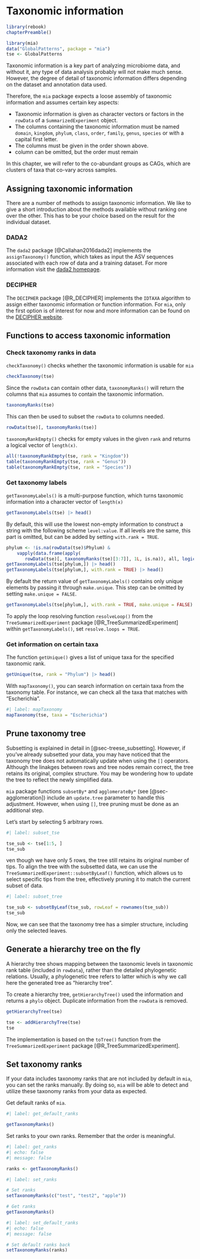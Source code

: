 # Taxonomic information {#sec-taxonomic-information}

```r
library(rebook)
chapterPreamble()
```

```r
library(mia)
data("GlobalPatterns", package = "mia")
tse <- GlobalPatterns
```

Taxonomic information is a key part of analyzing microbiome data, and without
it, any type of data analysis probably will not make much sense. However,
the degree of detail of taxonomic information differs depending on the dataset
and annotation data used.

Therefore, the `mia` package expects a loose assembly of taxonomic information
and assumes certain key aspects:

* Taxonomic information is given as character vectors or factors in the
`rowData` of a `SummarizedExperiment` object.
* The columns containing the taxonomic information must be named `domain`,
`kingdom`, `phylum`, `class`, `order`, `family`, `genus`, `species` or with
a capital first letter.
* The columns must be given in the order shown above.
* column can be omitted, but the order must remain

In this chapter, we will refer to the co-abundant groups as CAGs, which are
clusters of taxa that co-vary across samples.

## Assigning taxonomic information

There are a number of methods to assign taxonomic information. We like to give
a short introduction about the methods available without ranking one over the
other. This has to be your choice based on the result for the individual
dataset.

### DADA2

The `dada2` package [@Callahan2016dada2] implements the `assignTaxonomy()`
function, which takes as input the ASV sequences associated with each
row of data and a training dataset. For more information visit the
[dada2 homepage](https://benjjneb.github.io/dada2/assign.html).

### DECIPHER

The `DECIPHER` package [@R_DECIPHER] implements the `IDTAXA` algorithm to assign
either taxonomic information or function information. For `mia`,
only the first option is of interest for now and more information can be
found on the [DECIPHER website](http://www2.decipher.codes/Classification.html).

## Functions to access taxonomic information

### Check taxonomy ranks in data

`checkTaxonomy()` checks whether the taxonomic information is usable for `mia`

```r
checkTaxonomy(tse)
```

Since the `rowData` can contain other data, `taxonomyRanks()` will return the 
columns that `mia` assumes to contain the taxonomic information.

```r
taxonomyRanks(tse)
```

This can then be used to subset the `rowData` to columns needed.

```r
rowData(tse)[, taxonomyRanks(tse)]
```

`taxonomyRankEmpty()` checks for empty values in the given `rank` and returns a 
logical vector of `length(x)`.

```r
all(!taxonomyRankEmpty(tse, rank = "Kingdom"))
table(taxonomyRankEmpty(tse, rank = "Genus"))
table(taxonomyRankEmpty(tse, rank = "Species"))
```

### Get taxonomy labels

`getTaxonomyLabels()` is a multi-purpose function, which turns taxonomic
information into a character vector of `length(x)`

```r
getTaxonomyLabels(tse) |> head()
```

By default, this will use the lowest non-empty information to construct a
string with the following scheme `level:value`. If all levels are the same,
this part is omitted, but can be added by setting `with.rank = TRUE`.

```r
phylum <- !is.na(rowData(tse)$Phylum) &
    vapply(data.frame(apply(
       rowData(tse)[, taxonomyRanks(tse)[3:7]], 1L, is.na)), all, logical(1))
getTaxonomyLabels(tse[phylum,]) |> head()
getTaxonomyLabels(tse[phylum,], with.rank = TRUE) |> head()
```

By default the return value of `getTaxonomyLabels()` contains only
unique elements by passing it through `make.unique`. This step can be
omitted by setting `make.unique = FALSE`.

```r
getTaxonomyLabels(tse[phylum,], with.rank = TRUE, make.unique = FALSE) |> head()
```

To apply the loop resolving function `resolveLoop()` from the
`TreeSummarizedExperiment` package [@R_TreeSummarizedExperiment] within
`getTaxonomyLabels()`, set `resolve.loops = TRUE`.

### Get information on certain taxa

The function `getUnique()` gives a list of unique taxa for the
specified taxonomic rank.

```r
getUnique(tse, rank = "Phylum") |> head()
```

With `mapTaxonomy()`, you can search information on certain taxa from the taxonomy
table. For instance, we can check all the taxa that matches with "Escherichia".

```r
#| label: mapTaxonomy
mapTaxonomy(tse, taxa = "Escherichia")
```

## Prune taxonomy tree {#sec-update-tree}

Subsetting is explained in detail in [@sec-treese_subsetting]. However, if
you've already subsetted your data, you may have noticed that the taxonomy tree
does not automatically update when using the `[]` operators. Although the
linakges between rows and tree nodes remain correct, the tree retains its
original, complex structure. You may be wondering how to update the tree to
reflect the newly simplified data.

`mia` package functions `subsetBy*` and `agglomerateBy*` (see
[@sec-agglomeration]) include an `update.tree` parameter to handle this
adjustment. However, when using `[]`, tree pruning must be done as an additional
step.

Let's start by selecting 5 arbitrary rows.

```r
#| label: subset_tse

tse_sub <- tse[1:5, ]
tse_sub
```

ven though we have only 5 rows, the tree still retains its original number of
tips. To align the tree with the subsetted data, we can use the
`TreeSummarizedExperiment::subsetByLeaf()` function, which allows us to select
specific tips from the tree, effectively pruning it to match the current subset
of data.

```r
#| label: subset_tree

tse_sub <- subsetByLeaf(tse_sub, rowLeaf = rownames(tse_sub))
tse_sub
```

Now, we can see that the taxonomy tree has a simpler structure, including only
the selected leaves.

## Generate a hierarchy tree on the fly {#sec-fly-tree}

A hierarchy tree shows mapping between the taxonomic levels in taxonomic rank
table (included in `rowData`), rather than the detailed phylogenetic relations.
Usually, a phylogenetic tree refers to latter which is why we call here the
generated tree as "hierarchy tree".

To create a hierarchy tree, `getHierarchyTree()` used the information and
returns a `phylo` object. Duplicate information from the `rowData` is removed.

```r
getHierarchyTree(tse)
```

```r
tse <- addHierarchyTree(tse)
tse
```

The implementation is based on the `toTree()` function from the
`TreeSummarizedExperiment` package [@R_TreeSummarizedExperiment].

## Set taxonomy ranks

If your data includes taxonomy ranks that are not included by default in `mia`,
you can set the ranks manually. By doing so, `mia` will be able to detect and
utilize these taxonomy ranks from your data as expected.

Get default ranks of `mia`.

```r
#| label: get_default_ranks

getTaxonomyRanks()
```

Set ranks to your own ranks. Remember that the order is meaningful.

```r
#| label: get_ranks
#| echo: false
#| message: false

ranks <- getTaxonomyRanks()
```

```r
#| label: set_ranks

# Set ranks
setTaxonomyRanks(c("test", "test2", "apple"))

# Get ranks
getTaxonomyRanks()
```

```r
#| label: set_default_ranks
#| echo: false
#| message: false

# Set default ranks back
setTaxonomyRanks(ranks)
```
